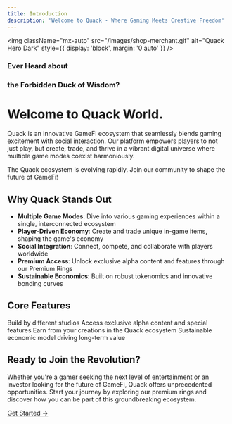 ```yaml
---
title: Introduction
description: 'Welcome to Quack - Where Gaming Meets Creative Freedom'
---
```



<img
  className="mx-auto"
  src="/images/shop-merchant.gif"
  alt="Quack Hero Dark"
  style={{ display: 'block', margin: '0 auto' }}
/>

### Ever Heard about 
### the Forbidden Duck of Wisdom?
# Welcome to Quack World.

Quack is an innovative GameFi ecosystem that seamlessly blends gaming excitement with social interaction. Our platform empowers players to not just play, but create, trade, and thrive in a vibrant digital universe where multiple game modes coexist harmoniously.

<Note>
  The Quack ecosystem is evolving rapidly. Join our community to shape the future of GameFi!
</Note>

## Why Quack Stands Out

- **Multiple Game Modes**: Dive into various gaming experiences within a single, interconnected ecosystem
- **Player-Driven Economy**: Create and trade unique in-game items, shaping the game's economy
- **Social Integration**: Connect, compete, and collaborate with players worldwide
- **Premium Access**: Unlock exclusive alpha content and features through our Premium Rings
- **Sustainable Economics**: Built on robust tokenomics and innovative bonding curves

## Core Features

<CardGroup cols={2}>
  <Card
    title="Multiple Games"
    icon="ring"
    href="/documentation/key-features/multiple-games"
  >
    Build by different studios
  </Card>
  <Card
    title="Premium Rings"
    icon="ring"
    href="/documentation/key-features/premium-rings"
  >
    Access exclusive alpha content and special features
  </Card>
    <Card
    title="Permissionless Asset Creation"
    icon="money-bill-transfer"
    href="/documentation/key-features/asset-creation"
  >
    Earn from your creations in the Quack ecosystem
  </Card>
  <Card
    title="Tokenomics"
    icon="chart-line"
    href="/documentation/key-features/tokenomics"
  >
    Sustainable economic model driving long-term value
  </Card>
</CardGroup>

## Ready to Join the Revolution?

Whether you're a gamer seeking the next level of entertainment or an investor looking for the future of GameFi, Quack offers unprecedented opportunities. Start your journey by exploring our premium rings and discover how you can be part of this groundbreaking ecosystem.

[Get Started →](/documentation/overview/get-started)